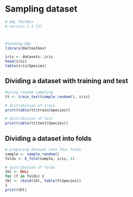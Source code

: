 # Sampling dataset

```r
# DAL ToolBox
# version 1.1.727



#loading DAL
library(daltoolbox) 
```

```r
iris <- datasets::iris
head(iris)
table(iris$Species)
```

## Dividing a dataset with training and test

```r
#using random sampling
tt <- train_test(sample_random(), iris)

# distribution of train
print(table(tt$train$Species))

# distribution of test
print(table(tt$test$Species))
```

## Dividing a dataset into folds

```r
# preparing dataset into four folds
sample <- sample_random()
folds <- k_fold(sample, iris, 4)

# distribution of folds
tbl <- NULL
for (f in folds) {
tbl <- rbind(tbl, table(f$Species))
}
print(tbl)
```

